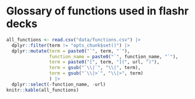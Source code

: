 # Glossary of functions used in flashr decks

```r
all_functions <- read.csv("data/functions.csv") |> 
  dplyr::filter(term != "opts_chunk$set()") |> 
  dplyr::mutate(term = paste0("`", term, "`"),
                function_name = paste0("`", function_name, "`"),
                term = paste0("[", term, "](", url, ")"),
                term = gsub("`\\|`", "\\|", term),
                term = gsub("`\\|>`", "\\|>", term)
                ) |> 
  dplyr::select(-function_name, -url)
knitr::kable(all_functions)
```

